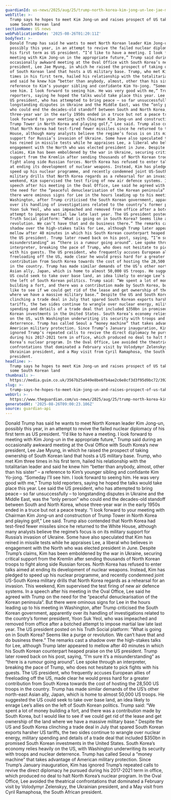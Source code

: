 ```yaml
---
guardianId: us-news/2025/aug/25/trump-north-korea-kim-jong-un-lee-jae-myung
webTitle: >-
  Trump says he hopes to meet Kim Jong-un and raises prospect of US taking over
  some South Korean land
sectionName: US news
webPublicationDate: '2025-08-26T01:20:11Z'
bodyText: >-
  Donald Trump has said he wants to meet North Korean leader Kim Jong-un,
  possibly this year, in an attempt to revive the failed nuclear diplomacy of
  his first term as US president. “I’d like to have a meeting. I look forward to
  meeting with Kim Jong-un in the appropriate future,” Trump said during an
  occasionally awkward meeting at the Oval Office with South Korea’s new
  president, Lee Jae Myung, in which he raised the prospect of taking ownership
  of South Korean land that hosts a US military base. Trump, who met Kim three
  times in his first term, hailed his relationship with the totalitarian leader
  and said he knew him “better than anybody, almost, other than his sister” – a
  reference to Kim’s younger sibling and confidante Kim Yo-jong. “Someday I’ll
  see him. I look forward to seeing him. He was very good with me,” Trump told
  reporters, saying he hoped the talks would take place this year. Lee said the
  US president, who has attempted to bring peace – so far unsuccessfully – to
  longstanding disputes in Ukraine and the Middle East, was the “only person”
  who could end the decades-old standoff between South and North Korea, whose
  three-year war in the early 1950s ended in a truce but not a peace treaty. “I
  look forward to your meeting with Chairman Kim Jong-un and construction of
  Trump Tower in North Korea and playing golf,” Lee said. Trump also contended
  that North Korea had test-fired fewer missiles since he returned to the White
  House, although many analysts believe the regime’s focus is on its military
  support for Russia’s invasion of Ukraine. Some have also speculated that Kim
  has reined in missile tests while he appraises Lee, a liberal who believes in
  engagement with the North who was elected president in June. Despite Trump’s
  claims, Kim has been emboldened by the war in Ukraine, securing critical
  support from the Kremlin after sending thousands of North Korean troops to
  fight along side Russian forces. North Korea has refused to enter talks aimed
  at ending its development of nuclear weapons. Instead, Kim has pledged to
  speed up his nuclear programme, and recently condemned joint US-South Korea
  military drills that North Korea regards as a rehearsal for an invasion. This
  weekend, Kim supervised the test firing of new air defence systems. In a
  speech after his meeting in the Oval Office, Lee said he agreed with Trump on
  the need for the “peaceful denuclearisation of the Korean peninsula”. But
  there were ominous signs for Lee in the hours leading up to his meeting in
  Washington, after Trump criticised the South Korean government, apparently
  over its handling of investigations related to the country’s former president,
  Yoon Suk Yeol, who was impeached and removed from office after a botched
  attempt to impose martial law late last year. The US president posted on his
  Truth Social platform: “What is going on in South Korea? Seems like a purge or
  revolution. We can’t have that and do business there.” The remarks cast a
  shadow over the high-stakes talks for Lee, although Trump later appeared to
  mellow after 40 minutes in which his South Korean counterpart heaped praise on
  the US president. Trump later rowed back on his post, saying, “I’m sure it’s a
  misunderstanding” as “there is a rumour going around”. Lee spoke through an
  interpreter, breaking the pace of Trump, who does not hesitate to pick fights
  with his guests. The US president, who frequently accuses European allies of
  freeloading off the US, made clear he would press hard for a greater
  contribution from South Korea towards the cost of hosting the 28,500 US troops
  in the country. Trump has made similar demands of the US’s other north-east
  Asian ally, Japan, which is home to almost 50,000 US troops. He suggested the
  US could seek to take over base land, an idea likely to enrage Lee’s allies on
  the left of South Korean politics. Trump said: “We spent a lot of money
  building a fort, and there was a contribution made by South Korea, but I would
  like to see if we could get rid of the lease and get ownership of the land
  where we have a massive military base.” Despite the US and South Korea
  clinching a trade deal in July that spared South Korean exports harsher US
  tariffs, the two sides continue to wrangle over nuclear energy, military
  spending and details of a trade deal that included $350bn in promised South
  Korean investments in the United States. South Korea’s economy relies heavily
  on the US, with Washington underwriting its security with troops and nuclear
  deterrence. Trump has called Seoul a “money machine” that takes advantage of
  American military protection. Since Trump’s January inauguration, Kim has
  ignored Trump’s repeated calls to revive the direct diplomacy he pursued
  during his 2017-2021 term in office, which produced no deal to halt North
  Korea’s nuclear program. In the Oval Office, Lee avoided the theatrical
  confrontations that dominated a February visit by Volodymyr Zelenskyy, the
  Ukrainian president, and a May visit from Cyril Ramaphosa, the South African
  president.
headline: >-
  Trump says he hopes to meet Kim Jong-un and raises prospect of US taking over
  some South Korean land
thumbnail: >-
  https://media.guim.co.uk/3567b25a949e8be6fb4ae2c6e8cf3d3f95d9bc72/392_0_6385_5107/500.jpg
slug: >-
  trump-says-he-hopes-to-meet-kim-jong-un-and-raises-prospect-of-us-taking-over-some-south-korean-land
webUrl: >-
  https://www.theguardian.com/us-news/2025/aug/25/trump-north-korea-kim-jong-un-lee-jae-myung
generatedAt: '2025-08-26T09:00:23.106Z'
source: guardian-api
---
```

Donald Trump has said he wants to meet North Korean leader Kim Jong-un, possibly this year, in an attempt to revive the failed nuclear diplomacy of his first term as US president. “I’d like to have a meeting. I look forward to meeting with Kim Jong-un in the appropriate future,” Trump said during an occasionally awkward meeting at the Oval Office with South Korea’s new president, Lee Jae Myung, in which he raised the prospect of taking ownership of South Korean land that hosts a US military base. Trump, who met Kim three times in his first term, hailed his relationship with the totalitarian leader and said he knew him “better than anybody, almost, other than his sister” – a reference to Kim’s younger sibling and confidante Kim Yo-jong. “Someday I’ll see him. I look forward to seeing him. He was very good with me,” Trump told reporters, saying he hoped the talks would take place this year. Lee said the US president, who has attempted to bring peace – so far unsuccessfully – to longstanding disputes in Ukraine and the Middle East, was the “only person” who could end the decades-old standoff between South and North Korea, whose three-year war in the early 1950s ended in a truce but not a peace treaty. “I look forward to your meeting with Chairman Kim Jong-un and construction of Trump Tower in North Korea and playing golf,” Lee said. Trump also contended that North Korea had test-fired fewer missiles since he returned to the White House, although many analysts believe the regime’s focus is on its military support for Russia’s invasion of Ukraine. Some have also speculated that Kim has reined in missile tests while he appraises Lee, a liberal who believes in engagement with the North who was elected president in June. Despite Trump’s claims, Kim has been emboldened by the war in Ukraine, securing critical support from the Kremlin after sending thousands of North Korean troops to fight along side Russian forces. North Korea has refused to enter talks aimed at ending its development of nuclear weapons. Instead, Kim has pledged to speed up his nuclear programme, and recently condemned joint US-South Korea military drills that North Korea regards as a rehearsal for an invasion. This weekend, Kim supervised the test firing of new air defence systems. In a speech after his meeting in the Oval Office, Lee said he agreed with Trump on the need for the “peaceful denuclearisation of the Korean peninsula”. But there were ominous signs for Lee in the hours leading up to his meeting in Washington, after Trump criticised the South Korean government, apparently over its handling of investigations related to the country’s former president, Yoon Suk Yeol, who was impeached and removed from office after a botched attempt to impose martial law late last year. The US president posted on his Truth Social platform: “What is going on in South Korea? Seems like a purge or revolution. We can’t have that and do business there.” The remarks cast a shadow over the high-stakes talks for Lee, although Trump later appeared to mellow after 40 minutes in which his South Korean counterpart heaped praise on the US president. Trump later rowed back on his post, saying, “I’m sure it’s a misunderstanding” as “there is a rumour going around”. Lee spoke through an interpreter, breaking the pace of Trump, who does not hesitate to pick fights with his guests. The US president, who frequently accuses European allies of freeloading off the US, made clear he would press hard for a greater contribution from South Korea towards the cost of hosting the 28,500 US troops in the country. Trump has made similar demands of the US’s other north-east Asian ally, Japan, which is home to almost 50,000 US troops. He suggested the US could seek to take over base land, an idea likely to enrage Lee’s allies on the left of South Korean politics. Trump said: “We spent a lot of money building a fort, and there was a contribution made by South Korea, but I would like to see if we could get rid of the lease and get ownership of the land where we have a massive military base.” Despite the US and South Korea clinching a trade deal in July that spared South Korean exports harsher US tariffs, the two sides continue to wrangle over nuclear energy, military spending and details of a trade deal that included $350bn in promised South Korean investments in the United States. South Korea’s economy relies heavily on the US, with Washington underwriting its security with troops and nuclear deterrence. Trump has called Seoul a “money machine” that takes advantage of American military protection. Since Trump’s January inauguration, Kim has ignored Trump’s repeated calls to revive the direct diplomacy he pursued during his 2017-2021 term in office, which produced no deal to halt North Korea’s nuclear program. In the Oval Office, Lee avoided the theatrical confrontations that dominated a February visit by Volodymyr Zelenskyy, the Ukrainian president, and a May visit from Cyril Ramaphosa, the South African president.
